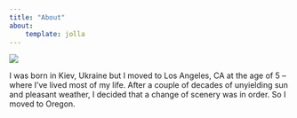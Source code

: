 ```yaml
---
title: "About"
about:
    template: jolla
---
```

![](images/horse.jpg){fig-align="center"}

I was born in Kiev, Ukraine but I moved to Los Angeles, CA at the age of 5 -- where I've lived most of my life. After a couple of decades of unyielding sun and pleasant weather, I decided that a change of scenery was in order. So I moved to Oregon.